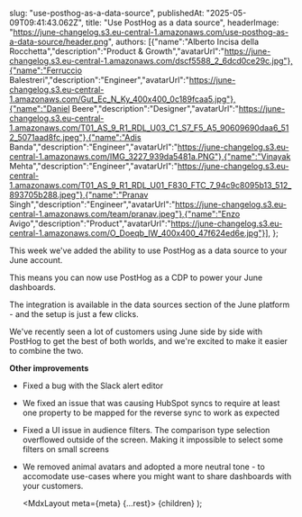   

  slug: "use-posthog-as-a-data-source",
  publishedAt: "2025-05-09T09:41:43.062Z",
  title: "Use PostHog as a data source",
  headerImage: "https://june-changelog.s3.eu-central-1.amazonaws.com/use-posthog-as-a-data-source/header.png",
  authors: [{"name":"Alberto Incisa della Rocchetta","description":"Product & Growth","avatarUrl":"https://june-changelog.s3.eu-central-1.amazonaws.com/dscf5588_2_6dcd0ce29c.jpg"},{"name":"Ferruccio Balestreri","description":"Engineer","avatarUrl":"https://june-changelog.s3.eu-central-1.amazonaws.com/Gut_Ec_N_Ky_400x400_0c189fcaa5.jpg"},{"name":"Daniel Beere","description":"Designer","avatarUrl":"https://june-changelog.s3.eu-central-1.amazonaws.com/T01_AS_9_R1_RDL_U03_C1_S7_F5_A5_90609690daa6_512_5071aad8fc.jpeg"},{"name":"Adis Banda","description":"Engineer","avatarUrl":"https://june-changelog.s3.eu-central-1.amazonaws.com/IMG_3227_939da5481a.PNG"},{"name":"Vinayak Mehta","description":"Engineer","avatarUrl":"https://june-changelog.s3.eu-central-1.amazonaws.com/T01_AS_9_R1_RDL_U01_F830_FTC_7_94c9c8095b13_512_893705b288.jpeg"},{"name":"Pranav Singh","description":"Engineer","avatarUrl":"https://june-changelog.s3.eu-central-1.amazonaws.com/team/pranav.jpeg"},{"name":"Enzo Avigo","description":"Product","avatarUrl":"https://june-changelog.s3.eu-central-1.amazonaws.com/O_Doeqb_IW_400x400_47f624ed6e.jpg"}],
};

This week we've added the ability to use PostHog as a data source to your June account.

This means you can now use PostHog as a CDP to power your June dashboards.

The integration is available in the data sources section of the June platform - and the setup is just a few clicks.

We've recently seen a lot of customers using June side by side with PostHog to get the best of both worlds, and we're excited to make it easier to combine the two.

**Other improvements**

- Fixed a bug with the Slack alert editor
- We fixed an issue that was causing HubSpot syncs to require at least one property to be mapped for the reverse sync to work as expected
- Fixed a UI issue in audience filters. The comparison type selection overflowed outside of the screen. Making it impossible to select some filters on small screens
- We removed animal avatars and adopted a more neutral tone - to accomodate use-cases where you might want to share dashboards with your customers.


  <MdxLayout meta={meta} {...rest}>
    {children}
  </MdxLayout>
);
